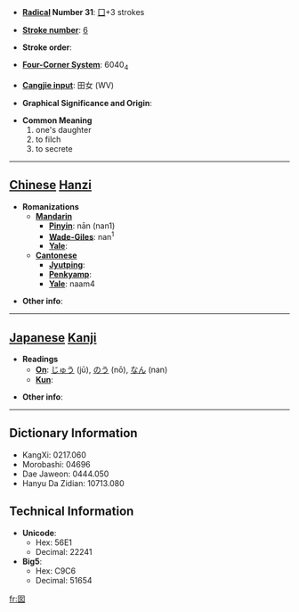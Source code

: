* '''[[Wiktionary:Chinese radical index| Radical]] Number 31''': [[Wiktionary:Chinese radical index 囗|囗]]+3 strokes

* '''[[Wiktionary:Chinese total strokes index|Stroke number]]''': [[Wiktionary:Chinese total strokes index 6|6]]

* '''Stroke order''': 

* '''[[Wiktionary:Chinese four corner index|Four-Corner System]]''': 6040<sub>4</sub>

* '''[[Wiktionary:Chinese Cangjie index|Cangjie input]]''': 田女 (WV)

* '''Graphical Significance and Origin''': 

* '''Common Meaning'''
*#one's daughter
*# to filch
*# to secrete


----

== [[Chinese]] [[Hanzi]] ==

* '''Romanizations'''
** '''[[Mandarin]]'''
*** '''[[Pinyin]]''': nān (nan1)
*** '''[[Wade-Giles]]''': nan<sup>1</sup>
*** '''[[Yale]]''': 
** '''[[Cantonese]]'''
*** '''[[Jyutping]]''':
*** '''[[Penkyamp]]''': 
*** '''[[Yale]]''': naam4

* '''Other info''': 

----

== [[Japanese]] [[Kanji]] ==

* '''Readings'''
** '''[[On]]''': [[じゅう]] (jū), [[のう]] (nō), [[なん]] (nan)
** '''[[Kun]]''': 

* '''Other info''':  

----

== Dictionary Information ==

* KangXi: 0217.060
* Morobashi: 04696
* Dae Jaweon: 0444.050
* Hanyu Da Zidian: 10713.080

== Technical Information ==

* '''Unicode''':
** Hex: 56E1
** Decimal: 22241
* '''Big5''':
** Hex: C9C6
** Decimal: 51654

[[fr:囡]]